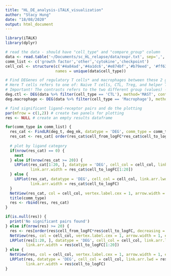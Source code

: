 ```yaml
---
title: "HL_DE_analysis-iTALK_visualization"
author: "Stacy Hung"
date: "18/08/2020"
output: html_document
---
```




```r
library(iTALK)
library(dplyr)

# read the data - should have "cell_type" and "compare_group" column
data <- read.table('~/Documents/sc_HL_relapse/data/expr.txt', sep=',', header = TRUE, stringsAsFactors = FALSE)
comm_list <- c('growth factor','other','cytokine','checkpoint')
cell_col <- structure(c('#4a84ad','#4a1dc6','#e874bf','#b79eed', '#ff636b', '#52c63b','#9ef49a'), 
                      names = unique(data$cell_type))

# Find DEGenes of regulatory T cells* and macrophages between these 2 groups.
# Here T cells refers to one of: Naive T cells, CTL, Treg, and helper T cells.
# Important! The contrasts refers to the two different group (values) -- in our case 2 = diagnostic and 1 = relapse
deg.ctl <- DEG(data %>% filter(cell_type == 'CTL'), method='MAST', contrast = c(2,1))
deg.macrophage <- DEG(data %>% filter(cell_type == 'Macrophage'), method='MAST', contrast = c(2,1))

# find significant ligand-receptor pairs and do the plotting
par(mfrow = c(1,2)) # create two panels for plotting
res <- NULL # create an empty results dataframe

for(comm_type in comm_list) {
  res_cat <- FindLR(deg_t, deg_nk, datatype = 'DEG', comm_type = comm_type)
  res_cat <- res_cat[ order(res_cat$cell_from_logFC*res_cat$cell_to_logFC, decreasing = T), ]
  
  # plot by ligand category
  if(nrow(res_cat) == 0) {
    next
  } else if(nrow(res_cat >= 20)) {
    LRPlot(res_cat[1:20, ], datatype = 'DEG', cell_col = cell_col, link.arr.lwd = res_cat$cell_from_logFC[1:20],
           link.arr.width = res_cat$cell_to_logFC[1:20])
  } else {
    LRPlot(res_cat, datatype = 'DEG', cell_col = cell_col, link.arr.lwd = res_cat$cell_from_logFC, 
           link.arr.width = res_cat$cell_to_logFC)
  }
  NetView(res_cat, col = cell_col, vertex.label.cex = 1, arrow.width = 1, edge.max.width = 5)
  title(comm_type)
  res <- rbind(res, res_cat)
}

if(is.null(res)) {
  print('No significant pairs found')
} else if(nrow(res) >= 20) {
  res <- res[order(res$cell_from_logFC*res$cell_to_logFC, decreasing = T), ][1:20, ]
  NetView(res, col = cell_col, vertex.label.cex = 1, arrow.width = 1, edge.max.width = 5)
  LRPlot(res[1:20, ], datatype = 'DEG', cell_col = cell_col, link.arr.lwd = res$cell_from_logFC[1:20],
         link.arr.width = res$cell_to_logFC[1:20])
} else {
  NetView(res, col = cell_col, vertex.label.cex = 1, arrow.width = 1, edge.max.width = 5)
  LRPlot(res, datatype = 'DEG', cell_col = cell_col, link.arr.lwd = res$cell_from_logFC, 
         link.arr.width = res$cell_to_logFC)
}
```
